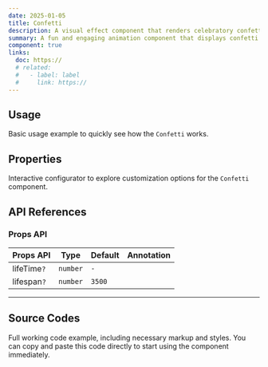```yaml
---
date: 2025-01-05
title: Confetti
description: A visual effect component that renders celebratory confetti animation, often used for success messages or festive interactions.
summary: A fun and engaging animation component that displays confetti for celebration or reward effects.
component: true
links:
  doc: https://
  # related:
  #   - label: label
  #     link: https://
---
```


## Usage

Basic usage example to quickly see how the `Confetti` works.

<ConfettiDemosUsage />

## Properties

Interactive configurator to explore customization options for the `Confetti` component.

<ConfettiDemosConfigurator />

## API References

### Props API

| Props API   | Type     | Default | Annotation |
| ----------- | -------- | ------- | ---------- |
| lifeTime`?` | `number` | `-`     |            |
| lifespan`?` | `number` | `3500`  |            |

---

## Source Codes

Full working code example, including necessary markup and styles.
You can copy and paste this code directly to start using the component immediately.

<SourceCodes name="confetti" />
